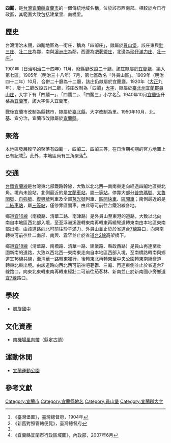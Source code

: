 {{noteTA
|1 = zh-cn:庄; zh-hk:庄; zh-tw:庄;
}}
'''四鬮'''，是[[台灣|台灣]][[宜蘭縣|宜蘭縣]][[宜蘭市|宜蘭市]]的一個傳統地域名稱，位於該市西南部。相較於今日行政區，其範圍大致包括建業里、南橋里。

==歷史==
台灣清治末期，四鬮地區為一街庄，稱為「四鬮庄」，隸屬於[[員山堡|員山堡]]。該庄東與[[壯三庄|壯三庄]]、[[壯二庄|壯二庄]]為鄰，南與[[溪洲_(宜蘭縣)|溪洲庄]]為鄰，西邊為[[吧荖鬱庄|吧荖鬱庄]]，北邊為[[珍仔滿力庄|珍仔滿力庄]]、[[壯一庄|壯一庄]]<ref name="臺灣堡圖">《臺灣堡圖》，臺灣總督府，1904年</ref>。

1901年（日治[[明治|明治]]三十四年）11月，廢縣廳改設二十廳，該庄隸屬於[[宜蘭廳|宜蘭廳]]，編入第七區。1905年（明治三十八年）7月，第七區改名「外員山區」。1909年（明治四十二年）10月，合併二十廳為十二廳，該庄仍隸屬於宜蘭廳。1920年（[[大正|大正]]九年），廢十二廳改設五州二廳，該庄改制為「四鬮」[[大字|大字]]，隸屬於[[臺北州|臺北州]][[宜蘭郡|宜蘭郡]][[員山庄|員山庄]]，大字下有「四鬮一」、「四鬮二」、「四鬮三」小字名<ref>《新舊對照管轄便覽》，臺灣總督府</ref>。1940年10月[[宜蘭街|宜蘭街]]升格為[[宜蘭市_(州轄市)|宜蘭市]]，該大字併入宜蘭市。

戰後宜蘭市改制為縣轄市，隸屬於[[臺北縣|臺北縣]]，大字改制為里。1950年10月，北、基、宜分治，宜蘭市改隸屬於[[宜蘭縣|宜蘭縣]]。

==聚落==
本地區發展較早的聚落有四鬮一、四鬮二、四鬮三等，在日治期初期的官方地圖上已有記載<ref name="臺灣堡圖"/>。此外，本地區尚有三角聚落<ref>《宜蘭縣宜蘭市行政區域圖》，內政部，2007年6月</ref>。

==交通==
[[台鐵|台鐵]][[宜蘭線|宜蘭線]]是台灣東北部鐵路幹線，大致以北北西—南南東走向經過四鬮地區東北角。境內未設站，北側最近的是[[宜蘭車站|宜蘭車站]]，屬[[一等站_(台鐵)|一等站]]，停靠大部分[[普悠瑪號|普悠瑪號]]、[[太魯閣號|太魯閣號]]、[[自強號|自強號]]、[[復興號列車|復興號]]列車及全部[[莒光號|莒光號]]列車、[[區間快車|區間快車]]、[[臺鐵區間車|區間車]]；南側最近的是[[二結車站|二結車站]]，屬[[三等站_(台鐵)|三等站]]，僅停靠區間車。由此等可前往台鐵沿線各地。

鄉道[[宜16線|宜16線]]（南橋路、清華二路、南津路）是外員山至東港的道路，大致以北向南自本地區西北部入境，至至浮洲溪邊轉東南再轉東再繞彎道轉東南由本地區東南部出境。由該道路向北可前往珍子滿力、外員山並止於於省道[[台7線|台7線]]路口，向東南轉東可前往壯二南部、南興、霧罕並止於省道[[台2線|台2線]]高架橋下。

鄉道[[宜18線|宜18線]]（清華路、南橋路、清華一路、建業路、縣政西路）是員山再連至壯圍新南的道路，大致以西北西—東南東走向自本地區西部入境，至南橋路轉南與鄉道宜16線共線，至清華一路轉東獨行，後轉東北再轉東至中央公園轉東南繞彎道轉東北東出境。由該道路向西北西可前往吧荖鬱、三鬮、再連東側並止於省道台7線路口，向東北東轉東南再轉東經壯二可前往茄苳林、新南並止於新南國小旁鄉道[[宜7線|宜7線]]路口。

==學校==
*[[凱旋國中|凱旋國中]]

==文化資產==
*[[南機場風向帶|南機場風向帶]]（縣定古蹟）

==運動休閒==
*[[宜蘭運動公園|宜蘭運動公園]]

==參考文獻==
{{reflist}}

{{宜蘭郡}}
{{宜蘭市舊町名}}

[[Category:宜蘭市|Category:宜蘭市]]
[[Category:宜蘭縣地名|Category:宜蘭縣地名]]
[[Category:員山堡|Category:員山堡]]
[[Category:宜蘭郡大字|Category:宜蘭郡大字]]